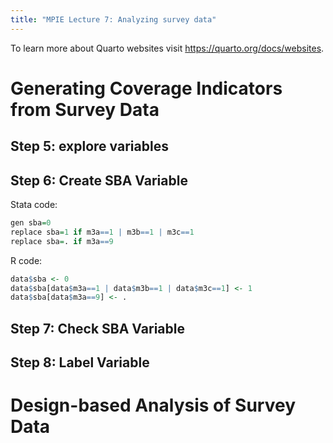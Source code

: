 ```yaml
---
title: "MPIE Lecture 7: Analyzing survey data"
---
```

To learn more about Quarto websites visit <https://quarto.org/docs/websites>.


# Generating Coverage Indicators from Survey Data

## Step 5: explore variables 

## Step 6: Create SBA Variable

Stata code:
```r
gen sba=0
replace sba=1 if m3a==1 | m3b==1 | m3c==1
replace sba=. if m3a==9
```

R code:
```r
data$sba <- 0
data$sba[data$m3a==1 | data$m3b==1 | data$m3c==1] <- 1
data$sba[data$m3a==9] <- .
```

## Step 7: Check SBA Variable


## Step 8: Label Variable


# Design-based Analysis of Survey Data








